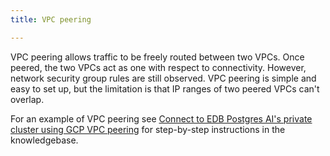 ```yaml
---
title: VPC peering

---
```



VPC peering allows traffic to be freely routed between two VPCs. Once peered, the two VPCs act as one with respect to connectivity. However, network security group rules are still observed. VPC peering is simple and easy to set up, but the limitation is that IP ranges of two peered VPCs can't overlap.

For an example of VPC peering see [Connect to EDB Postgres AI's private cluster using GCP VPC peering](https://support.biganimal.com/hc/en-us/articles/20410613824153-GCP-Connect-to-BigAnimal-private-cluster-using-GCP-VPC-Peering) for step-by-step instructions in the knowledgebase.